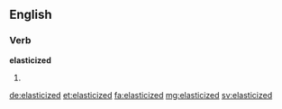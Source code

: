 ==English==

===Verb===
'''elasticized'''

# {{en-past of|elasticize}}

[[de:elasticized]]
[[et:elasticized]]
[[fa:elasticized]]
[[mg:elasticized]]
[[sv:elasticized]]